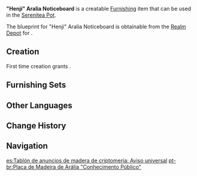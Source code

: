 {{Furnishing Infobox
|id             = 373332
|image          = Item Henji Aralia Noticeboard.png
|category       = Landscape
|subcategory    = Ornament
|quality        = 2
|adeptal_energy = 30
|load           = 35
|reduced_load   = 24
|description    = A common notice board found in [[Inazuma City]]. At first, the board's published notices and commercial advertisements were very serious. However, their dire nature could not hold the attention of passers-by, and some felt that they were not effective at getting their message across.<br />So a young official in the [[Shogunate]], who was deeply influenced by the [[Yae Publishing House]]'s works, suggested that people be allowed to leave messages on the notice board to drive up interest. It worked. As it turned out, people often enjoy leaving messages after eating and drinking in the city, and the interest in the notice boards increased dramatically, thus allowing more serious messages to reach more of the city.
|blueprint      = Realm Depot
}}
'''"Henji" Aralia Noticeboard''' is a creatable [[Furnishing]] item that can be used in the [[Serenitea Pot]].

The blueprint for "Henji" Aralia Noticeboard is obtainable from the [[Realm Depot]] for {{Item|Realm Currency|24|x=80}}.

==Creation==
First time creation grants {{Item|Trust|24|x=30}}.
{{Recipe
|type = Creation
|time = 12h
|Aralia Wood = 4
|sort = Aralia Wood
}}

==Furnishing Sets==
{{Craft Usage}}

==Other Languages==
{{Other Languages
|en      = "Henji" Aralia Noticeboard
|zhs     = 孔雀木「遍知」告示牌
|zhs_rm  = Kǒngquè-mù "Biàn Zhī" Gàoshì Pái
|zht     = 孔雀木「遍知」告示牌
|zht_rm  = Kǒngquè-mù "Biàn Zhī" Gàoshì Pái
|zh_tl   = 
|ja      = 孔雀の「遍知」掲示板
|ja_rm   = Kujaku no "Henji" Keijiban
|ja_tl   = 
|ko      = 공작나무 「편지」 게시판
|ko_rm   = Gongjak-namu "Pyeonji" Gesipan
|ko_tl   = Aralia Tree "Notice" Bulletin Board
|es      = Tablón de anuncios de madera de criptomeria: Aviso universal
|es_tl   = Cryptomeria Wood Notice Board: Universal Warning
|fr      = Panneau «&nbsp;Henji&nbsp;» en bois de cèdre inazumien
|fr_tl   = "Henji" {{lex|Aralia|fr}} Sign
|ru      = Доска объявлений из аралии «Анжи»
|ru_tl   = Aralia Noticeboard "Henji"
|th      = ป้ายประกาศ "Henji" ไม้ Aralia
|th_rm   = Pai Pra-kat "Henji" Mai Aralia
|th_tl   = "Henji" Aralia Noticeboard
|vi      = Bảng Thông Báo Khổng Tước "Henji"
|vi_tl   = 
|de      = Anschlagtafel „Henji“ aus Aralia-Holz
|de_tl   = Noticeboard "Henji" from Aralia Wood
|id      = Papan Pengumuman "Henji" dari Aralia
|id_tl   = Noticeboard of "Henji" from Aralia
|pt      = Placa de Madeira de Arália "Conhecimento Público"
|pt_tl   = 
|tr      = “Henji” Aralya Duyuru Panosu
|tr_tl   = "Henji" Aralya Notice Board
|it      = Bacheca Henji in legno d’aralia
|it_tl   = Henji Bulletin Board in Aralia Wood
}}

==Change History==
{{Change History|2.2}}

==Navigation==
{{Furnishing Navbox|exterior}}

[[es:Tablón de anuncios de madera de criptomeria: Aviso universal]]
[[pt-br:Placa de Madeira de Arália "Conhecimento Público"]]